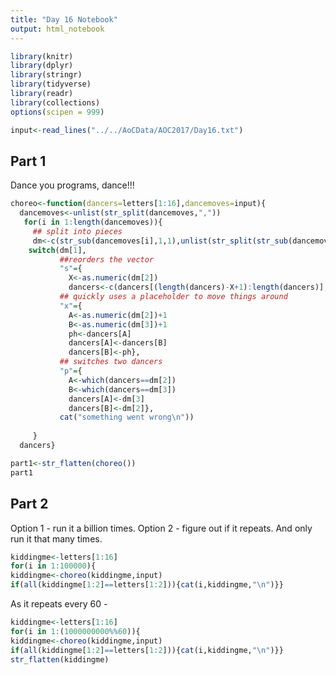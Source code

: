 ```yaml
---
title: "Day 16 Notebook"
output: html_notebook
---
```


```r
library(knitr)
library(dplyr)
library(stringr)
library(tidyverse)
library(readr)
library(collections)
options(scipen = 999)
```

```r
input<-read_lines("../../AoCData/AOC2017/Day16.txt")

```

## Part 1

Dance you programs, dance!!!
```r
choreo<-function(dancers=letters[1:16],dancemoves=input){
  dancemoves<-unlist(str_split(dancemoves,","))
   for(i in 1:length(dancemoves)){
     ## split into pieces
     dm<-c(str_sub(dancemoves[i],1,1),unlist(str_split(str_sub(dancemoves[i],2),"/")))
    switch(dm[1],
           ##reorders the vector
           "s"={
             X<-as.numeric(dm[2])
             dancers<-c(dancers[(length(dancers)-X+1):length(dancers)],dancers[1:(length(dancers)-X)])},
           ## quickly uses a placeholder to move things around
           "x"={
             A<-as.numeric(dm[2])+1
             B<-as.numeric(dm[3])+1
             ph<-dancers[A]
             dancers[A]<-dancers[B]
             dancers[B]<-ph},
           ## switches two dancers
           "p"={
             A<-which(dancers==dm[2])
             B<-which(dancers==dm[3])
             dancers[A]<-dm[3]
             dancers[B]<-dm[2]},
           cat("something went wrong\n"))
     
     }
  dancers}

```

```r
part1<-str_flatten(choreo())
part1
```

## Part 2

Option 1 - run it a billion times.
Option 2 - figure out if it repeats.  And only run it that many times.

```r
kiddingme<-letters[1:16]
for(i in 1:100000){
kiddingme<-choreo(kiddingme,input)
if(all(kiddingme[1:2]==letters[1:2])){cat(i,kiddingme,"\n")}}
```
As it repeats every 60 -
```r
kiddingme<-letters[1:16]
for(i in 1:(1000000000%%60)){
kiddingme<-choreo(kiddingme,input)
if(all(kiddingme[1:2]==letters[1:2])){cat(i,kiddingme,"\n")}}
str_flatten(kiddingme)
```

